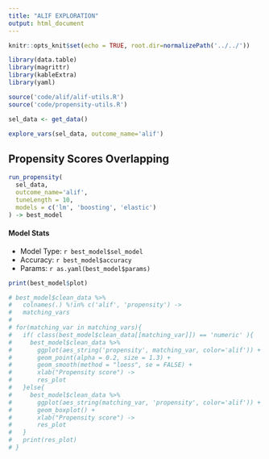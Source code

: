 ```yaml
---
title: "ALIF EXPLORATION"
output: html_document
---
```


```r
knitr::opts_knit$set(echo = TRUE, root.dir=normalizePath('../../'))
```

```r
library(data.table)
library(magrittr)
library(kableExtra)
library(yaml)

source('code/alif/alif-utils.R')
source('code/propensity-utils.R')

sel_data <- get_data()
```

```r
explore_vars(sel_data, outcome_name='alif')
```


## Propensity Scores Overlapping
```r
run_propensity(
  sel_data, 
  outcome_name='alif', 
  tuneLength = 10, 
  models = c('lm', 'boosting', 'elastic')
) -> best_model
```

#### Model Stats

- Model Type: `r best_model$sel_model`
- Accuracy: `r best_model$accuracy`
- Params: `r as.yaml(best_model$params)`
 

```r
print(best_model$plot)
```

```r
# best_model$clean_data %>% 
#   colnames(.) %!in% c('alif', 'propensity') ->
#   matching_vars
# 
# for(matching_var in matching_vars){
#   if( class(best_model$clean_data[[matching_var]]) == 'numeric' ){
#     best_model$clean_data %>% 
#       ggplot(aes_string('propensity', matching_var, color='alif')) +
#       geom_point(alpha = 0.2, size = 1.3) +
#       geom_smooth(method = "loess", se = FALSE) +
#       xlab("Propensity score") -> 
#       res_plot
#   }else{
#     best_model$clean_data %>% 
#       ggplot(aes_string(matching_var, 'propensity', color='alif')) +
#       geom_boxplot() +
#       xlab("Propensity score") -> 
#       res_plot
#   }
#   print(res_plot)
# }

```

